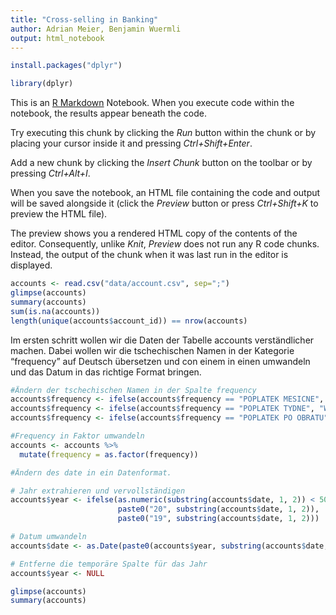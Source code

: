 ```yaml
---
title: "Cross-selling in Banking"
author: Adrian Meier, Benjamin Wuermli
output: html_notebook
---
```

```r
install.packages("dplyr") 
```
```r
library(dplyr)
```


This is an [R Markdown](http://rmarkdown.rstudio.com) Notebook. When you execute code within the notebook, the results appear beneath the code. 

Try executing this chunk by clicking the *Run* button within the chunk or by placing your cursor inside it and pressing *Ctrl+Shift+Enter*. 



Add a new chunk by clicking the *Insert Chunk* button on the toolbar or by pressing *Ctrl+Alt+I*.

When you save the notebook, an HTML file containing the code and output will be saved alongside it (click the *Preview* button or press *Ctrl+Shift+K* to preview the HTML file).

The preview shows you a rendered HTML copy of the contents of the editor. Consequently, unlike *Knit*, *Preview* does not run any R code chunks. Instead, the output of the chunk when it was last run in the editor is displayed.
```r
accounts <- read.csv("data/account.csv", sep=";")
glimpse(accounts)
summary(accounts)
sum(is.na(accounts))
length(unique(accounts$account_id)) == nrow(accounts)
```

Im ersten schritt wollen wir die Daten der Tabelle accounts verständlicher machen. Dabei wollen wir die tschechischen Namen in der Kategorie "frequency" auf Deutsch übersetzen und con einem <chr> in einen <fct> umwandeln  und das Datum in das richtige Format bringen.
```r
#Ändern der tschechischen Namen in der Spalte frequency
accounts$frequency <- ifelse(accounts$frequency == "POPLATEK MESICNE", "Monatliche Ausgabe", accounts$frequency)
accounts$frequency <- ifelse(accounts$frequency == "POPLATEK TYDNE", "Wöchentliche Ausgabe", accounts$frequency)
accounts$frequency <- ifelse(accounts$frequency == "POPLATEK PO OBRATU", "Ausgabe nach Transaktion", accounts$frequency)
```

```r
#Frequency in Faktor umwandeln
accounts <- accounts %>% 
  mutate(frequency = as.factor(frequency))
```

```r
#Ändern des date in ein Datenformat.

# Jahr extrahieren und vervollständigen
accounts$year <- ifelse(as.numeric(substring(accounts$date, 1, 2)) < 50,
                        paste0("20", substring(accounts$date, 1, 2)),
                        paste0("19", substring(accounts$date, 1, 2)))

# Datum umwandeln
accounts$date <- as.Date(paste0(accounts$year, substring(accounts$date, 3)), format = "%Y%m%d")

# Entferne die temporäre Spalte für das Jahr
accounts$year <- NULL
```

```r
glimpse(accounts)
summary(accounts)
```

